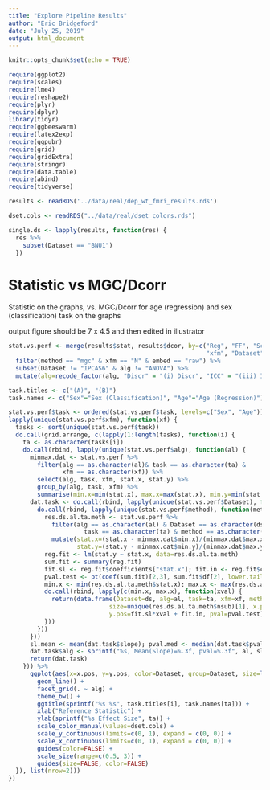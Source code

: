 ```yaml
---
title: "Explore Pipeline Results"
author: "Eric Bridgeford"
date: "July 25, 2019"
output: html_document
---
```


```r
knitr::opts_chunk$set(echo = TRUE)
```


```r
require(ggplot2)
require(scales)
require(lme4)
require(reshape2)
require(plyr)
require(dplyr)
library(tidyr)
require(ggbeeswarm)
require(latex2exp)
require(ggpubr)
require(grid)
require(gridExtra)
require(stringr)
require(data.table)
require(abind)
require(tidyverse)
```


```r
results <- readRDS('../data/real/dep_wt_fmri_results.rds')

dset.cols <- readRDS("../data/real/dset_colors.rds")

single.ds <- lapply(results, function(res) {
  res %>%
    subset(Dataset == "BNU1")
  })

```

# Statistic vs MGC/Dcorr

Statistic on the graphs, vs. MGC/Dcorr for age (regression) and sex (classification) task on the graphs

output figure should be 7 x 4.5 and then edited in illustrator

```r
stat.vs.perf <- merge(results$stat, results$dcor, by=c("Reg", "FF", "Scr", "GSR", "Parcellation",
                                                       "xfm", "Dataset", "nsub", "nses", "nroi", "nscans")) %>%
  filter(method == "mgc" & xfm == "N" & embed == "raw") %>%
  subset(Dataset != "IPCAS6" & alg != "ANOVA") %>%
  mutate(alg=recode_factor(alg, "Discr" = "(i) Discr", "ICC" = "(iii) ICC o PCA", "I2C2" = "(iv) I2C2"))# , "ANOVA" = "(ii) ANOVA o PCA", "ICC" = "(iii) ICC o PCA", "I2C2" = "(iv) I2C2"))

task.titles <- c("(A)", "(B)")
task.names <- c("Sex"="Sex (Classification)", "Age"="Age (Regression)")

stat.vs.perf$task <- ordered(stat.vs.perf$task, levels=c("Sex", "Age"))
lapply(unique(stat.vs.perf$xfm), function(xf) {
  tasks <- sort(unique(stat.vs.perf$task))
  do.call(grid.arrange, c(lapply(1:length(tasks), function(i) {
    ta <- as.character(tasks[i])
    do.call(rbind, lapply(unique(stat.vs.perf$alg), function(al) {
      minmax.dat <- stat.vs.perf %>%
        filter(alg == as.character(al)& task == as.character(ta) & 
               xfm == as.character(xf)) %>%
        select(alg, task, xfm, stat.x, stat.y) %>%
        group_by(alg, task, xfm) %>%
        summarise(min.x=min(stat.x), max.x=max(stat.x), min.y=min(stat.y), max.y=max(stat.y))
      dat.task <- do.call(rbind, lapply(unique(stat.vs.perf$Dataset), function(ds) {
        do.call(rbind, lapply(unique(stat.vs.perf$method), function(meth) {
          res.ds.al.ta.meth <- stat.vs.perf %>%
            filter(alg == as.character(al) & Dataset == as.character(ds) & 
                     task == as.character(ta) & method == as.character(meth) & xfm == as.character(xf)) %>%
            mutate(stat.x=(stat.x - minmax.dat$min.x)/(minmax.dat$max.x - minmax.dat$min.x), 
                   stat.y=(stat.y - minmax.dat$min.y)/(minmax.dat$max.y - minmax.dat$min.y))
          reg.fit <- lm(stat.y ~ stat.x, data=res.ds.al.ta.meth)
          sum.fit <- summary(reg.fit)
          fit.sl <- reg.fit$coefficients["stat.x"]; fit.in <- reg.fit$coefficients["(Intercept)"]
          pval.test <- pt(coef(sum.fit)[2,3], sum.fit$df[2], lower.tail=FALSE)
          min.x <- min(res.ds.al.ta.meth$stat.x); max.x <- max(res.ds.al.ta.meth$stat.x)
          do.call(rbind, lapply(c(min.x, max.x), function(xval) {
            return(data.frame(Dataset=ds, alg=al, task=ta, xfm=xf, method=meth, 
                            size=unique(res.ds.al.ta.meth$nsub)[1], x.pos=xval, slope=fit.sl,
                            y.pos=fit.sl*xval + fit.in, pval=pval.test))
          }))
        }))
      }))
      sl.mean <- mean(dat.task$slope); pval.med <- median(dat.task$pval)
      dat.task$alg <- sprintf("%s, Mean(Slope)=%.3f, pval=%.3f", al, sl.mean, pval.med)
      return(dat.task)
    })) %>%
      ggplot(aes(x=x.pos, y=y.pos, color=Dataset, group=Dataset, size=log(size))) +
        geom_line() +
        facet_grid(. ~ alg) +
        theme_bw() +
        ggtitle(sprintf("%s %s", task.titles[i], task.names[ta])) +
        xlab("Reference Statistic") +
        ylab(sprintf("%s Effect Size", ta)) +
        scale_color_manual(values=dset.cols) +
        scale_y_continuous(limits=c(0, 1), expand = c(0, 0)) +
        scale_x_continuous(limits=c(0, 1), expand = c(0, 0)) +
        guides(color=FALSE) +
        scale_size(range=c(0.5, 3)) +
        guides(size=FALSE, color=FALSE)
  }), list(nrow=2)))
})
```
